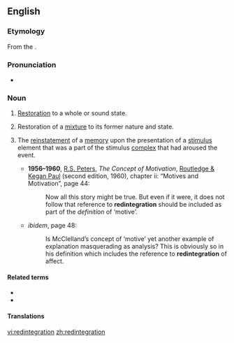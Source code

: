 ==English==

===Etymology===
From the {{etyl|la|en}} {{term|redintegrātiō||a renewal”, “a restoration”, “a repetition|lang=la}}.

===Pronunciation===
* {{IPA|/ɹɛˌdɪntɪˈgɹeɪʃən/|/ɹɪˌdɪntɪˈgɹeɪʃən/}}

===Noun===
{{en-noun}}

# {{context|rare|lang=en}} [[restoration|Restoration]] to a whole or sound state. 
# {{context|chemistry|obsolete|lang=en}} Restoration of a [[mixture]] to its former nature and state. 
# {{context|psychology|lang=en}} The [[reinstatement]] of a [[memory]] upon the presentation of a [[stimulus]] element that was a part of the stimulus [[complex]] that had aroused the event.
#* '''1956–1960''', [[w:Richard Stanley Peters|R.S. Peters]], ''The Concept of Motivation'', [[w:Routledge|Routledge & Kegan Paul]] (second edition, 1960), chapter ii: “Motives and Motivation”, page 44:
#*: Now all this story might be true. But even if it were, it does not follow that reference to '''redintegration''' should be included as part of the ''definition'' of ‘motive’.
#* ''ibidem'', page 48:
#*: Is McClelland’s concept of ‘motive’ yet another example of explanation masquerading as analysis? This is obviously so in his definition which includes the reference to '''redintegration''' of affect.

====Related terms====
* {{l/en|redintegrate}}
* {{l/en|redintegrative}}

====Translations====
{{rftrans|lang=en}}
{{trans-top|rare: restoration to a whole or sound state}}
{{trans-mid}}
{{trans-bottom}}

{{trans-top|chemistry, obsolete: restoration of a mixture to its former state}}
{{trans-mid}}
{{trans-bottom}}

{{trans-top|psychology: reinstatement of a memory}}
{{trans-mid}}
{{trans-bottom}}

[[vi:redintegration]]
[[zh:redintegration]]
